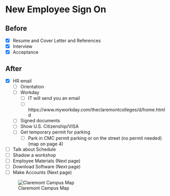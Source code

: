# New Employee Sign On 

## Before 
- [X]	Resume and Cover Letter and References   
- [X]	Interview  
- [X]	Acceptance  

## After
- [X]	HR email 
  - [ ]	Orientation 
  - [ ]	Workday 
      - [ ] IT will send you an email 
      - [ ] https://www.myworkday.com/theclaremontcolleges/d/home.htmld 
  - [ ] Signed documents 
  - [ ] Show U.S. Citizenship/VISA 
  - [ ] Get temporary permit for parking  
      - [ ] Park in CMC permit parking or on the street (no permit needed)(map on page 4)  
- [ ] Talk about Schedule  
- [ ] Shadow a workshop  
- [ ] Employee Materials (Next page)  
- [ ] Download Software (Next page)  
- [ ] Make Accounts (Next page)  

![Claremont Campus Map](https://raw.githubusercontent.com/CMC-QCL/fellow-handbook/main/Images/Claremont_Map.jpg?token=GHSAT0AAAAAABSRTQJAEGK5UEDKUP2OUEZCYR2QPIQ "Claremont Campus Map")
